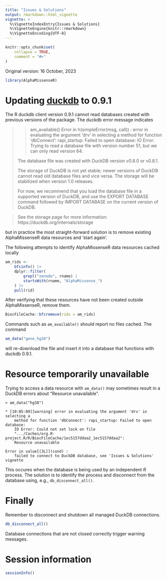 ```yaml
---
title: "Issues & Solutions"
output: rmarkdown::html_vignette
vignette: >
  %\VignetteIndexEntry{Issues & Solutions}
  %\VignetteEngine{knitr::rmarkdown}
  %\VignetteEncoding{UTF-8}
---
```


```r
knitr::opts_chunk$set(
    collapse = TRUE,
    comment = "#>"
)
```

Original version: 16 October, 2023

```r
library(AlphaMissenseR)
```

# Updating [duckdb][] to 0.9.1

The R duckdb client version 0.9.1 cannot read databases created with
previous versions of the package. The duckdb error message indicates

> > am_available()
> Error in h(simpleError(msg, call)) :
>   error in evaluating the argument 'drv' in selecting a method for
> function 'dbConnect': rapi_startup: Failed to open database: IO
> Error: Trying to read a database file with version number 51, but we
> can only read version 64.
>
> The database file was created with DuckDB version v0.8.0 or v0.8.1.
>
> The storage of DuckDB is not yet stable; newer versions of DuckDB
> cannot read old database files and vice versa.  The storage will be
> stabilized when version 1.0 releases.
>
> For now, we recommend that you load the database file in a supported
> version of DuckDB, and use the EXPORT DATABASE command followed by
> IMPORT DATABASE on the current version of DuckDB.

> See the storage page for more information:
> https://duckdb.org/internals/storage

but in practice the most straight-forward solution is to remove
existing AlphaMissenseR data resources and 'start again'.

The following attempts to identify AlphaMissenseR data resources
cached locally

```r
am_rids <-
    bfcinfo() |>
    dplyr::filter(
        grepl("zenodo", rname) |
        startsWith(rname, "AlphaMissense_")
    ) |>
    pull(rid)
```

After verifying that these resources have not been created outside
AlphaMissenseR, remove them.

```r
BiocFileCache::bfcremove(rids = am_rids)
```

Commands such as `am_available()` should report no files cached. The command

```r
am_data("gene_hg38")
```

will re-download the file and insert it into a database that functions
with duckdb 0.9.1.

[duckdb]: https://CRAN.R-project.org/package=duckdb

# Resource temporarily unavailable

Trying to access a data resource with `am_data()` may sometimes result
in a DuckDB errors about "Resource unavailable".

```
> am_data("hg38")

* [10:05:09][warning] error in evaluating the argument 'drv' in selecting a
    method for function 'dbConnect': rapi_startup: Failed to open database:
    IO Error: Could not set lock on file 
    ".../Caches/org.R-project.R/R/BiocFileCache/1ec5157ddaa2_1ec5157ddaa2":
    Resource unavailable

Error in value[[3L]](cond) :
    failed to connect to DuckDB database, see 'Issues & Solutions' vignette
```

This occures when the database is being used by an independent *R*
process. The solution is to identify the process and disconnect from
the database using, e.g., `db_disconnect_all()`.

# Finally

Remember to disconnect and shutdown all managed DuckDB connections.

```r
db_disconnect_all()
```

Database connections that are not closed correctly trigger warning
messages.

# Session information {.unnumbered}

```r
sessionInfo()
```
